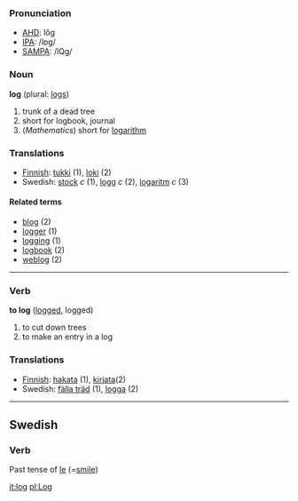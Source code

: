 ===Pronunciation===
*[[w:AHD|AHD]]: lŏg
*[[w:IPA|IPA]]: /lɒg/
*[[w:SAMPA|SAMPA]]: /lQg/

===Noun===
'''log''' (plural: [[logs]])

# trunk of a dead tree
# short for logbook, journal
# (''Mathematics'') short for [[logarithm]]

===Translations===
*[[Finnish]]: [[tukki]] (1), [[loki]] (2)
*Swedish: [[stock#Swedish|stock]] ''c'' (1), [[logg]] ''c'' (2), [[logaritm]] ''c'' (3)

====Related terms====
*[[blog]] (2)
*[[logger]] (1)
*[[logging]] (1)
*[[logbook]] (2)
*[[weblog]] (2)

----

===Verb===
'''to log''' ([[logged]], logged)

# to cut down trees
# to make an entry in a log

===Translations===
*[[Finnish]]: [[hakata]] (1), [[kirjata]](2)
*Swedish: [[fälla träd]] (1), [[logga]] (2)

----
==Swedish==
===Verb===
Past tense of [[le]] (=[[smile]])

[[it:log]]
[[pl:Log]]